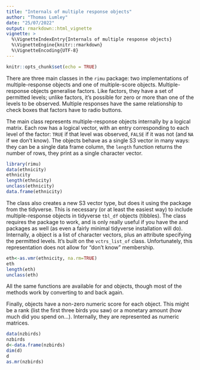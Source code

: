 ```yaml
---
title: "Internals of multiple response objects"
author: "Thomas Lumley"
date: "25/07/2022"
output: rmarkdown::html_vignette
vignette: >
  %\VignetteIndexEntry{Internals of multiple response objects}
  %\VignetteEngine{knitr::rmarkdown}
  %\VignetteEncoding{UTF-8}
---
```


```r
knitr::opts_chunk$set(echo = TRUE)
```

There are three main classes in the `rimu` package: two implementations of multiple-response objects and one of multiple-score objects.  Multiple-response objects generalise factors.
Like factors, they have a set of permitted levels; unlike factors, it's possible for zero or more than one of the levels to be observed.
Multiple responses have the same relationship to check boxes that factors have to radio buttons.


The main \code{mr} class represents multiple-response objects internally by a logical matrix. Each row has a logical vector, with an entry corresponding to each level of the factor: `TRUE` if that level was observed, `FALSE` if it was not (and `NA` if we don't know). The \code{mr} objects behave as a single S3 vector in many ways: they can be a single data frame column, the `length` function returns the number of rows, they print as a single character vector.


```r
library(rimu)
data(ethnicity)
ethnicity
length(ethnicity)
unclass(ethnicity)
data.frame(ethnicity)
```

The \code{vmr} class also creates a new S3 vector type, but does it using the \code{vctrs} package from the tidyverse. This is necessary (or at least the easiest way) to include multiple-response objects in tidyverse `tbl_df` objects (tibbles). The \code{vmr} class requires the \code{vctrs} package to work, and is only really useful if you have the \code{pillar} and \code{tibble} packages as well (as even a fairly minimal tidyverse installation will do).  Internally, a \code{vmr} object is a list of character vectors, plus an attribute specifying the permitted levels. It's built on the `vctrs_list_of` class. Unfortunately, this representation does not allow for "don't know" membership. 

```r
eth<-as.vmr(ethnicity, na.rm=TRUE)
eth
length(eth)
unclass(eth)
```

All the same functions are available for \code{mr} and \code{vmr} objects, though most of the \code{vmr} methods work by converting to \code{mr} and back again.

Finally, \code{ms} objects have a non-zero numeric score for each object.  This might be a rank (list the first three birds you saw) or a monetary amount (how much did you spend on...). Internally, they are represented as numeric matrices.

```r
data(nzbirds)
nzbirds
d<-data.frame(nzbirds)
dim(d)
d
as.mr(nzbirds)

```